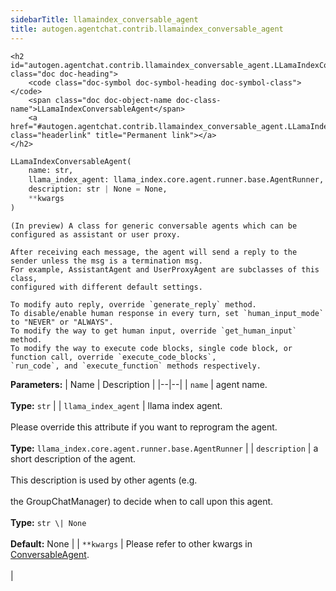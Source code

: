 ```yaml
---
sidebarTitle: llamaindex_conversable_agent
title: autogen.agentchat.contrib.llamaindex_conversable_agent
---
```


    <h2 id="autogen.agentchat.contrib.llamaindex_conversable_agent.LLamaIndexConversableAgent" class="doc doc-heading">
        <code class="doc-symbol doc-symbol-heading doc-symbol-class"></code>
        <span class="doc doc-object-name doc-class-name">LLamaIndexConversableAgent</span>
        <a href="#autogen.agentchat.contrib.llamaindex_conversable_agent.LLamaIndexConversableAgent" class="headerlink" title="Permanent link"></a>
    </h2>

```python
LLamaIndexConversableAgent(
    name: str,
    llama_index_agent: llama_index.core.agent.runner.base.AgentRunner,
    description: str | None = None,
    **kwargs
)
```

    (In preview) A class for generic conversable agents which can be configured as assistant or user proxy.
    
    After receiving each message, the agent will send a reply to the sender unless the msg is a termination msg.
    For example, AssistantAgent and UserProxyAgent are subclasses of this class,
    configured with different default settings.
    
    To modify auto reply, override `generate_reply` method.
    To disable/enable human response in every turn, set `human_input_mode` to "NEVER" or "ALWAYS".
    To modify the way to get human input, override `get_human_input` method.
    To modify the way to execute code blocks, single code block, or function call, override `execute_code_blocks`,
    `run_code`, and `execute_function` methods respectively.

<b>Parameters:</b>
| Name | Description |
|--|--|
| `name` | agent name.<br/><br/>**Type:** `str` |
| `llama_index_agent` | llama index agent.<br/><br/>Please override this attribute if you want to reprogram the agent.<br/><br/>**Type:** `llama_index.core.agent.runner.base.AgentRunner` |
| `description` | a short description of the agent.<br/><br/>This description is used by other agents (e.g.<br/><br/>the GroupChatManager) to decide when to call upon this agent.<br/><br/>**Type:** `str \| None`<br/><br/>**Default:** None |
| `**kwargs` | Please refer to other kwargs in [ConversableAgent](../conversable_agent#init).<br/><br/> |